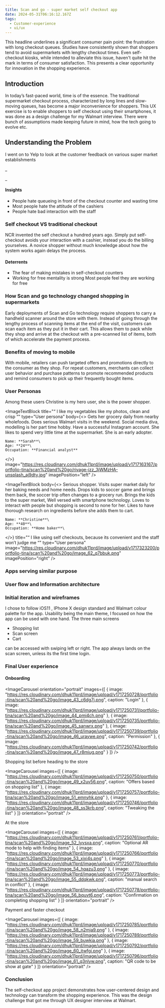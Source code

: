 ```yaml
---
title: Scan and go - super market self checkout app
date: 2024-05-31T06:16:12.167Z
tags:
  - Customer-experience
  - ui/ux
---
```


<PullQuote quote="Supermarket Queues Have OFFICIALLY Been Ranked From Longest To Shortest!" author="http://www.heart.co.uk/lifestyle" />

This headline underlines a significant consumer pain point: the frustration with long checkout queues. Studies have consistently shown that shoppers tend to avoid supermarkets with lengthy checkout times. Even self-checkout kiosks, while intended to alleviate this issue, haven't quite hit the mark in terms of consumer satisfaction. This presents a clear opportunity for innovation in the shopping experience.

## Introduction

In today’s fast-paced world, time is of the essence. The traditional supermarket checkout process, characterized by long lines and slow-moving queues, has become a major inconvenience for shoppers. This UX exercise is to enable shoppers to self checkout using their smartphones, it was done as a design challenge for my Walmart interview. There were bunch of assumptions made keeping future in mind, how the tech going to evolve etc.

## Understanding the Problem

I went on to Yelp to look at the customer feedback on various super market establishments

<FeedbackCard feedback="Just one girl on the register who doesn't care how long the line is she is there for her shift and works so slowly and figures that she gets paid whether or not she takes 10 min or 20 with your order. Not enough lines open and the self serve has never once worked properly" title="Cashiers dont care" rating={1} author="Diesel P" location="Levitton, NY" authorImage="https://res.cloudinary.com/dhuk11prd/image/upload/v1693151623/dkzdhm6gpmtkil1cxegs.png" brandLogo="https://res.cloudinary.com/dhuk11prd/image/upload/v1717156874/portfolio-tina/scan%20and%20go/Yelp_Logo.svg_l0nskq.png" />

\_

<FeedbackCard title="I am antisocial" rating={2} author="Kristy R" location="New York, NY" authorImage="https://res.cloudinary.com/dhuk11prd/image/upload/v1717163161/portfolio-tina/scan%20and%20go/jake-nackos-IF9TK5Uy-KI-unsplash_koiegr.jpg" feedback="While waiting for self-checkout (because I am antisocial), the older lady in front of me couldn't figure out how to pay via plastic so one of the employees took me to the employee station and scanned my items there." brandLogo="https://res.cloudinary.com/dhuk11prd/image/upload/v1717156874/portfolio-tina/scan%20and%20go/Yelp_Logo.svg_l0nskq.png" />

\_

<FeedbackCard title="Self check-outs do not accept cash." feedback="Went to the store recently. Seems not to matter what time I get there, there's only one human working a register. So, if you don't want to stand on that line, you go over to the self check-outs.	But be careful!!!	Some of the self check-outs do not accept cash." rating={3} author="Chilly A" location="Long island, NY" authorImage="https://res.cloudinary.com/dhuk11prd/image/upload/v1717163167/portfolio-tina/scan%20and%20go/rivage-jzz_3jWMzHA-unsplash_aj9dty.jpg" brandLogo="https://res.cloudinary.com/dhuk11prd/image/upload/v1717156874/portfolio-tina/scan%20and%20go/Yelp_Logo.svg_l0nskq.png" />

#### Insights

* People hate queueing in front of the checkout counter and wasting time
* Most people hate the attitude of the cashiers
* People hate bad interaction with the staff

### Self checkout VS traditional checkout

NCR invented the self checkout a hundred years ago. Simply put self-checkout avoids your interaction with a cashier, instead you do the billing yourselves. A novice shopper without much knowledge about how the system works again delays the process.

#### &#x20;Deterrents

* The fear of making mistakes in self-checkout counters
* Working for free mentality is strong Most people feel they are working for free

### How Scan and go technology changed shopping in supermarkets

Early deployments of Scan and Go technology require shoppers to carry a handheld scanner around the store with them. Instead of going through the lengthy process of scanning items at the end of the visit, customers can scan each item as they put it in their cart. This allows them to pack while they shop and arrive at the checkout with a pre-scanned list of items, both of which accelerate the payment process.

<PullQuote quote="Why carry an additional scanning device when the user have a powerful computer in their pockets, also storing and maintaining the scanners in the store is a big task" author="" />

### Benefits of moving to mobile

With mobile, retailers can push targeted offers and promotions directly to the consumer as they shop. For repeat customers, merchants can collect user behavior and purchase patterns to promote recommended products and remind consumers to pick up their frequently bought items.

### User Personas

Among these users Christine is my hero user, she is the power shopper.

<ImageTextBlock
  title="“ I like my vegetables like my photos, clean and crisp “"
  type="User persona"
  body={<>
    Gets her grocery daily from nearby wholefoods. Does serious Walmart visits
    in the weekend. Social media diva, modelling is her part time hobby. Have a
    successful Instagram account. She likes to spend very little time at the
    supermarket. She is an early adopter.
    
    Name: **Sarah**\
    Age: **24**\
    Occupation: **Financial analyst**
  </>}
  image="https://res.cloudinary.com/dhuk11prd/image/upload/v1717163167/portfolio-tina/scan%20and%20go/rivage-jzz_3jWMzHA-unsplash_aj9dty.jpg"
  imagePosition="left"
/>

<ImageTextBlock
  body={<>
    Serious shopper. Visits super market daily for her baking needs and home needs. Drops kids to soccer game and brings them back, the soccer trip often changes to a grocery run. Brings the kids to the super market, Well versed with smartphone technology. Loves to interact with people but shopping is second to none for her. Likes to have thorough research on ingredients before she adds them to cart.
    
    Name: **Christine**\
    Age: **40**\
    Occupation: **Home baker**\
  </>}
  title="“ I like using self checkouts, because its convenient and the staff won’t judge me “"
  type="User persona"
  image="https://res.cloudinary.com/dhuk11prd/image/upload/v1717323200/portfolio-tina/scan%20and%20go/image_62_q7bbuk.png"
  imagePosition="right"
/>

### Apps serving similar purpose

<CaptionedImage caption="Red laser and Amazon.com" alt="Red laser and Amazon.com" imageUrl="https://res.cloudinary.com/dhuk11prd/image/upload/v1717177522/portfolio-tina/scan%20and%20go/comp-1_h4silm.jpg" />

<CaptionedImage caption="Target scan app" imageUrl="https://res.cloudinary.com/dhuk11prd/image/upload/v1717177533/portfolio-tina/scan%20and%20go/Comp-2_etbmuc.jpg" alt="Target scan app" />

### User flow and Information architecture

### Initial iteration and wireframes

<CaptionedImage imageUrl="https://res.cloudinary.com/dhuk11prd/image/upload/v1717328903/portfolio-tina/scan%20and%20go/step_1_o3du5a.png" caption="Tweaking shopping list, using native gestures" alt="Iphone screens" />

I chose to follow iOS11 , IPhone X design standard and Walmart colour palette for the app. Usability being the main theme, I focused on how the app can be used with one hand. The three main screens

* Shopping list&#x9;
* Scan screen&#x9;
* Cart

can be accessed with swiping left or right. The app always lands on the scan screen, unless its the first time login.

### Final User experience

#### Onboarding

<ImageCarousel
  orientation="portrait"
  images={[
    {
      image:
        "https://res.cloudinary.com/dhuk11prd/image/upload/v1717250728/portfolio-tina/scan%20and%20go/image_43_c6dg7j.png",
      caption: "Login"
    },
    {
      image:
        "https://res.cloudinary.com/dhuk11prd/image/upload/v1717250731/portfolio-tina/scan%20and%20go/image_44_pmi4ch.png"
    },
    {
      image:
        "https://res.cloudinary.com/dhuk11prd/image/upload/v1717250735/portfolio-tina/scan%20and%20go/image_45_sanwrx.png"
    },
    {
      image:
        "https://res.cloudinary.com/dhuk11prd/image/upload/v1717250739/portfolio-tina/scan%20and%20go/image_46_uraywe.png",
      caption: "Permission"
    },
    {
      image:
        "https://res.cloudinary.com/dhuk11prd/image/upload/v1717250742/portfolio-tina/scan%20and%20go/image_47_r8miug.png"
    }
  ]}
/>

Shopping list before heading to the store

<ImageCarousel
  images={[
    {
      image:
        "https://res.cloudinary.com/dhuk11prd/image/upload/v1717250750/portfolio-tina/scan%20and%20go/image_49_x2uv56.png",
      caption: "Offers based on shopping list"
    },
    {
      image:
        "https://res.cloudinary.com/dhuk11prd/image/upload/v1717250757/portfolio-tina/scan%20and%20go/image_51_emnyhk.png"
    },
    {
      image:
        "https://res.cloudinary.com/dhuk11prd/image/upload/v1717250746/portfolio-tina/scan%20and%20go/image_48_ss3krb.png",
      caption: "Tweaking the list"
    }
  ]}
  orientation="portrait"
/>

At the store

<ImageCarousel
  images={[
    {
      image:
        "https://res.cloudinary.com/dhuk11prd/image/upload/v1717250761/portfolio-tina/scan%20and%20go/image_52_lyvsxa.png",
      caption: "Optional AR mode to help with finding items"
    },
    {
      image:
        "https://res.cloudinary.com/dhuk11prd/image/upload/v1717250766/portfolio-tina/scan%20and%20go/image_53_xixi4s.png"
    },
    {
      image:
        "https://res.cloudinary.com/dhuk11prd/image/upload/v1717250770/portfolio-tina/scan%20and%20go/image_54_hqazu3.png"
    },
    {
      image:
        "https://res.cloudinary.com/dhuk11prd/image/upload/v1717250773/portfolio-tina/scan%20and%20go/image_55_ddqkwk.png",
      caption: "manual search in conflict"
    },
    {
      image:
        "https://res.cloudinary.com/dhuk11prd/image/upload/v1717250778/portfolio-tina/scan%20and%20go/image_56_bquvt6.png",
      caption: "Confirmation on completing shopping list"
    }
  ]}
  orientation="portrait"
/>

Payment and faster checkout

<ImageCarousel
  images={[
    {
      image:
        "https://res.cloudinary.com/dhuk11prd/image/upload/v1717250785/portfolio-tina/scan%20and%20go/image_58_n2mja9.png"
    },
    {
      image:
        "https://res.cloudinary.com/dhuk11prd/image/upload/v1717250789/portfolio-tina/scan%20and%20go/image_59_buwkia.png"
    },
    {
      image:
        "https://res.cloudinary.com/dhuk11prd/image/upload/v1717250792/portfolio-tina/scan%20and%20go/image_60_itwfgi.png"
    },
    {
      image:
        "https://res.cloudinary.com/dhuk11prd/image/upload/v1717250796/portfolio-tina/scan%20and%20go/image_61_q3nlyw.png",
      caption: "QR code to be show at gate"
    }
  ]}
  orientation="portrait"
/>

### Conclusion

The self-checkout app project demonstrates how user-centered design and technology can transform the shopping experience. This was the design challenge that got me through UX designer interview at Walmart.
